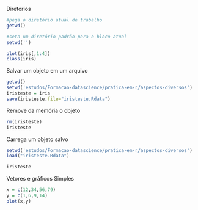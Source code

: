 
Diretorios
```r
#pega o diretório atual de trabalho
getwd()

#seta um diretório padrão para o bloco atual
setwd('')

```

```r
plot(iris[,1:4])
class(iris)
```
Salvar um objeto em um arquivo

```r
getwd()
setwd('estudos/Formacao-datascience/pratica-em-r/aspectos-diversos')
iristeste = iris
save(iristeste,file="iristeste.Rdata")
```

Remove da memória o objeto
```r
rm(iristeste)
iristeste
```


Carrega um objeto salvo
```r
setwd('estudos/Formacao-datascience/pratica-em-r/aspectos-diversos')
load("iristeste.Rdata")

iristeste
```


Vetores e gráficos Simples

```r
x = c(12,34,56,79)
y = c(1,6,9,14)
plot(x,y)
```




















